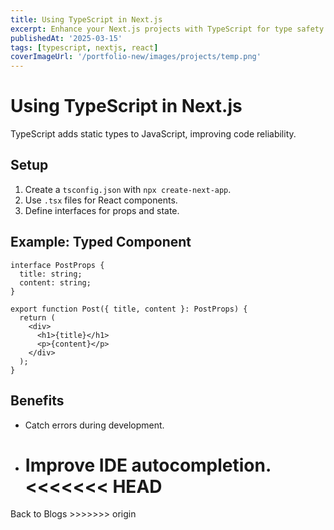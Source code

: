 ```yaml
---
title: Using TypeScript in Next.js
excerpt: Enhance your Next.js projects with TypeScript for type safety.
publishedAt: '2025-03-15'
tags: [typescript, nextjs, react]
coverImageUrl: '/portfolio-new/images/projects/temp.png'
---
```


# Using TypeScript in Next.js

TypeScript adds static types to JavaScript, improving code reliability.

## Setup

1. Create a `tsconfig.json` with `npx create-next-app`.
2. Use `.tsx` files for React components.
3. Define interfaces for props and state.

## Example: Typed Component

```tsx
interface PostProps {
  title: string;
  content: string;
}

export function Post({ title, content }: PostProps) {
  return (
    <div>
      <h1>{title}</h1>
      <p>{content}</p>
    </div>
  );
}
```

## Benefits

- Catch errors during development.
- Improve IDE autocompletion.
  <<<<<<< HEAD
  =======

<Link href="/blogs">Back to Blogs</Link>
>>>>>>> origin
